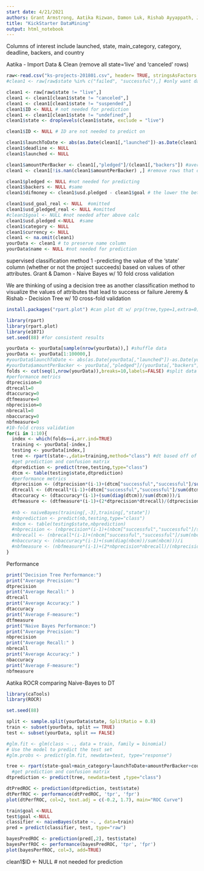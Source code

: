```yaml
---
start date: 4/21/2021
authors: Grant Armstrong, Aatika Rizwan, Damon Luk, Rishab Ayyappath, Jeremy Amand
title: "KickStarter DataMining"
output: html_notebook
---
```

Columns of interest include launched, state, main_category, category, deadline, backers, and country
 
Aatika - Import Data & Clean (remove all state='live' and 'canceled' rows) 
```r
raw<-read.csv("ks-projects-201801.csv", header= TRUE, stringsAsFactors = TRUE) # read in local file
#clean1 <- raw[raw$state %in% c("failed", "successful"),] #only want data that is confimed fail or success

clean1 <- raw[raw$state != "live",]
clean1 <- clean1[clean1$state != "canceled",]
clean1 <- clean1[clean1$state != "suspended",]
clean1$ID <- NULL # not needed for prediction
clean1 <- clean1[clean1$state != "undefined",]
clean1$state <- droplevels(clean1$state, exclude = "live")

clean1$ID <- NULL # ID are not needed to predict on 

clean1$launchToDate <- abs(as.Date(clean1[,"launched"])-as.Date(clean1[,"deadline"])) #days between launch and deadline
clean1$deadline <- NULL
clean1$launched <- NULL

clean1$amountPerBacker <- clean1[,"pledged"]/(clean1[,"backers"]) #average amount spent by each backer
clean1 <- clean1[!is.nan(clean1$amountPerBacker) ,] #remove rows that do not have defined number for avg amnt per backer

clean1$pledged <- NULL #not needed for predicting
clean1$backers <- NULL #same
clean1$difmoney <- clean1$usd.pledged - clean1$goal # the lower the better? 

clean1$usd_goal_real <- NULL  #omitted
clean1$usd_pledged_real <- NULL #omitted
#clean1$goal <- NULL #not needed after above calc
clean1$usd.pledged <-NULL  #same
clean1$category <- NULL
clean1$currency <- NULL
clean1 <- na.omit(clean1)
yourData <- clean1 # to preserve name column
yourData$name <- NULL #not needed for prediction
```

supervised classification method 1 -predicting the value of the ‘state’ column (whether or not the project succeeds) based on values of other attributes.
Grant & Damon - Naive Bayes w/ 10 fold cross validation

We are thinking of using a decision tree as another classification method 
to visualize the values of attributes that lead to success or failure
Jeremy & Rishab - Decision Tree w/ 10 cross-fold validation

```r
install.packages("rpart.plot") #can plot dt w/ prp(tree,type=1,extra=0)
```

```r
library(rpart)
library(rpart.plot)
library(e1071)
set.seed(88) #for consistent results

yourData <- yourData[sample(nrow(yourData)),] #shuffle data
yourData <- yourData[1:100000,]
#yourData$launchToDate <- abs(as.Date(yourData[,"launched"])-as.Date(yourData[,"deadline"])) #days between launch and deadline
#yourData$amountPerBacker <- yourData[,"pledged"]/(yourData[,"backers"]) #average amount spent by each backer
folds <- cut(seq(1,nrow(yourData)),breaks=10,labels=FALSE) #split data into 10 folds
#performance metrics
dtprecision=0
dtrecall=0
dtaccuracy=0
dtfmeasure=0
nbprecision=0
nbrecall=0
nbaccuracy=0
nbfmeasure=0
#10-fold cross validation
for(i in 1:10){
  index <- which(folds==i,arr.ind=TRUE)
  training <- yourData[-index,]
  testing <- yourData[index,]
  tree <- rpart(state~.,data=training,method="class") #dt based off of 5 categories
  #get prediction and confusion matrix
  dtprediction <- predict(tree,testing,type="class")
  dtcm <- table(testing$state,dtprediction)
  #performance metrics
  dtprecision <- (dtprecision*(i-1)+(dtcm["successful","successful"]/sum(dtcm["successful",])))/i
  dtrecall <- (dtrecall*(i-1)+(dtcm["successful","successful"]/sum(dtcm[,"successful"])))/i
  dtaccuracy <- (dtaccuracy*(i-1)+(sum(diag(dtcm))/sum(dtcm)))/i
  dtfmeasure <- (dtfmeasure*(i-1)+(2*dtprecision*dtrecall)/(dtprecision+dtrecall))/i
  
  #nb <- naiveBayes(training[,-3],training[,"state"])
  #nbprediction <- predict(nb,testing,type="class")
  #nbcm <- table(testing$state,nbprediction)
  #nbprecision <- (nbprecision*(i-1)+(nbcm["successful","successful"]/sum(nbcm["successful",])))/i
  #nbrecall <- (nbrecall*(i-1)+(nbcm["successful","successful"]/sum(nbcm[,"successful"])))/i
  #nbaccuracy <- (nbaccuracy*(i-1)+(sum(diag(nbcm))/sum(nbcm)))/i
  #nbfmeasure <- (nbfmeasure*(i-1)+(2*nbprecision*nbrecall)/(nbprecision+nbrecall))/i
}
```

Performance
```r
print("Decision Tree Performance:")
print("Average Precision:")
dtprecision
print("Average Recall:" )
dtrecall
print("Average Accuracy:" )
dtaccuracy
print("Average F-measure:")
dtfmeasure
print("Naive Bayes Performance:")
print("Average Precision:")
nbprecision
print("Average Recall:" )
nbrecall
print("Average Accuracy:" )
nbaccuracy
print("Average F-measure:")
nbfmeasure
```

Aatika
ROCR comparing Naive-Bayes to DT
```r
library(caTools)
library(ROCR)

set.seed(88)  

split <- sample.split(yourData$state, SplitRatio = 0.8)
train <- subset(yourData, split == TRUE)
test <- subset(yourData, split == FALSE)

#glm.fit <- glm(class ~ ., data = train, family = binomial)
# Use the model to predict the test set
#glm.probs <- predict(glm.fit, newdata=test, type="response")

tree <- rpart(state~goal+main_category+launchToDate+amountPerBacker+country, data=train, method="class") #dt based off of 5 categories
  #get prediction and confusion matrix
dtprediction <- predict(tree, newdata=test ,type="class")

dtPredROC <- prediction(dtprediction, test$state)
dtPerfROC <- performance(dtPredROC, 'tpr', 'fpr')
plot(dtPerfROC, col=2, text.adj = c(-0.2, 1.7), main="ROC Curve")

train$goal <-NULL
test$goal <-NULL
classifier <- naiveBayes(state ~. , data=train)
pred = predict(classifier, test, type="raw")

bayesPredROC <- prediction(pred[,2], test$state)
bayesPerfROC <- performance(bayesPredROC, 'tpr', 'fpr')
plot(bayesPerfROC, col=3, add=TRUE)
```



clean1$ID <- NULL # not needed for prediction
